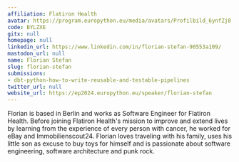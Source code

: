 ```yaml
---
affiliation: Flatiron Health
avatar: https://program.europython.eu/media/avatars/Profilbild_6ynfZj8.jpg
code: BYLZXE
gitx: null
homepage: null
linkedin_url: https://www.linkedin.com/in/florian-stefan-90553a109/
mastodon_url: null
name: Florian Stefan
slug: florian-stefan
submissions:
- dbt-python-how-to-write-reusable-and-testable-pipelines
twitter_url: null
website_url: https://ep2024.europython.eu/speaker/florian-stefan
---
```


Florian is based in Berlin and works as Software Engineer for Flatiron Health. Before joining Flatiron Health's mission to improve and extend lives by learning from the experience of every person with cancer, he worked for eBay and Immobilienscout24. Florian loves traveling with his family, uses his little son as excuse to buy toys for himself and is passionate about software engineering, software architecture and punk rock.
